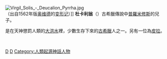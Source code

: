 {{noteTA
|1=zh-hans:丟卡利翁; zh-cn:丟卡利翁; zh-tw:杜卡利翁; zh-hk:杜卡利翁;
}}

{{unreferenced|time=2013-10-12}} 
{{for|克里特國王|克里特的丟卡利翁}}
[[File:Virgil_Solis_-_Deucalion_Pyrrha.jpg|right]]<br>（出自1562年版[[奥维德|奥维德]]的[[变形记_(奥维德)|变形记]]）]]
'''杜卡利翁'''（{{lang-grc|Δευκαλίων}}）古希臘傳說中[[普羅米修斯|普羅米修斯]]的兒子。

是在天神懲罰人類的[[大洪水|大洪水]]裡，少數生存下來的[[古希臘|古希臘]]人之一。另有一位為[[皮拉|皮拉]]。

<br>
{{神话小作品}}

[[Category:希臘神話人物|D]]
[[Category:洪水神話|D]]
[[Category:人類起源神話人物|Category:人類起源神話人物]]